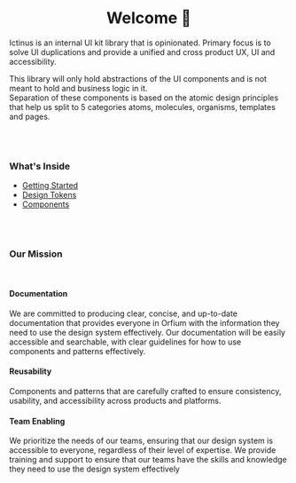 
<Meta title="Guide/Welcome" />

<center>
  <h1>Welcome 👋</h1>
</center>

Ictinus is an internal UI kit library that is opinionated. Primary focus is to solve UI duplications and provide a unified and cross product UX, UI and accessibility.

This library will only hold abstractions of the UI components and is not meant to hold and business logic in it. <br />
Separation of these components is based on the atomic design principles that help us split to 5 categories atoms, molecules, organisms, templates and pages.

<br />
<br />

### What's Inside

- [Getting Started](?path=/story/guide-getting-started--page)
- [Design Tokens](?path=/story/design-tokens-about--page)
- [Components](?path=/story/design-system-avatar--avatar-with-icon)

<br />
<br />

### Our Mission

<br />

#### Documentation

We are committed to producing clear, concise, and up-to-date documentation that provides everyone in Orfium with the information they need to use the design system effectively. Our documentation will be easily accessible and searchable, with clear guidelines for how to use components and patterns effectively.

#### Reusability

Components and patterns that are carefully crafted to ensure consistency, usability, and accessibility across products and platforms.

#### Team Enabling

We prioritize the needs of our teams, ensuring that our design system is accessible to everyone, regardless of their level of expertise. We provide training and support to ensure that our teams have the skills and knowledge they need to use the design system effectively
